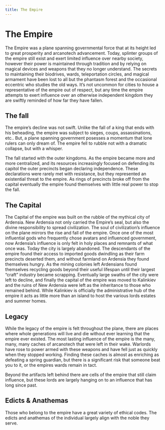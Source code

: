 ```yaml
---
title: The Empire
---
```

# The Empire

The Empire was a plane spanning governmental force that at its height led to great prosperity and arcanotech advancement. Today, splinter groups of the empire still exist and exert limited influence over nearby society, however their power is maintained through tradition and by relying on magical devices and weapons that they no longer understand. The secrets to maintaining their biodrives, wards, teleportation circles, and magical armament have been lost to all but the phantasm forest and the occasional eccentric who studies the old ways. It's not uncommon for cities to house a representative of the empire out of respect, but any time the empire attempts to exert influence over an otherwise independent kingdom they are swiftly reminded of how far they have fallen.

## The fall

The empire's decline was not swift. Unlike the fall of a king that ends with his beheading, the empire was subject to sieges, coups, assassinations, etc.. But, a plane spanning government posesses a momentum that lone rulers can only dream of. The empire fell to rubble not with a dramatic collapse, but with a whisper.

The fall started with the outer kingdoms. As the empire became more and more centralized, and its resources increasingly focused on defending its capitol the outer precincts began declaring independence. These declarations were rarely met with resistance, but they represented an existential threat to the empire. As rings of precincts broke off from the capital eventually the empire found themselves with little real power to stop the fall.

## The Capital

The Capital of the empire was built on the rubble of the mythical city of Ardensia. New Ardensia not only carried the Empire's seal, but also the divine responsibility to spread civilization. The soul of civilization's influence on the plane mirrors the rise and fall of the empire. Once one of the most influential gods who frequently chose avatars and influenced government, now Ardensia's influence is only felt in holy places and remnants of what once was. Today the city is largely abandoned. The descendants of the empire found their access to imported goods dwindling as their farm precincts deserted them, and without farmland on Ardensia they found themselves hungry. As the mining colonies left Ardensians found themselves recycling goods beyond their useful lifespan until their largest "craft" industry became scrapping. Eventually large swaths of the city were left to decline, and finally the capital of the empire was moved to Kalinkiev and the ruins of New Ardensia were left as the inheritance to those who remained behind. While Kalinkiev is officially the administrative hub of the empire it acts as little more than an island to host the various lords estates and summer homes.

## Legacy

While the legacy of the empire is felt throughout the plane, there are places where whole generations will live and die without ever learning that the empire ever existed. The most lasting influence of the empire is the many, many, many caches of arcanotech that were left in their wake. Warlords have rose to power armed with these weapons and have fell just as quickly when they stopped working. Finding these caches is almost as enriching as defeating a spring guardian, but there is a significant risk that someone beat you to it, or the empires wards remain in tact.

Beyond the artifacts left behind there are cells of the empire that still claim influence, but these lords are largely hanging on to an influence that has long since past.

## Edicts & Anathemas

Those who belong to the empire have a great variety of ethical codes. The edicts and anathemas of the individual largely align with the noble they serve.